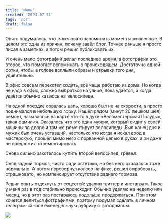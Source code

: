 ```yaml
---
title: 'Июль'
created: '2024-07-31'
tags: 'лог'
draft: false
---
```


Опять подумалось, что тяжеловато запоминать моменты жизненные. В целом это одна из причин, почему завёл блог. Точнее раньше я просто писал в заметках, а потом решил публиковать их.

И очень мало фотографий делал последнее время, а фотографии это второе, что помогает вспоминать о происходящем. Достаточно одной фотки, чтобы в голове всплыли образы и отрывки того дня, удивительно.

В офис совсем перехотел ходить, всё чаще работаю из дома. Но когда не надо в офис, сложно выбраться на улице, пока удаётся, а когда удаётся обычно катаюсь на велосипеде.

На одной поездке орвалась цепь, хорошо был не на скорости, а просто поднимался в небольшую горку. Нашёл рядом (минут 20 пешком шёл) ремонт, называлось на карте что-то в духе «Веломестерская Полуды», такая фамилия. Оказалось что это один мужик, который сидит у своей машины во дворе и там же ремонтирует велосипеды. Был конец дня и мужик был очень уставший, настолько что когда я искал вход в мастерскую, прошёл мимо него с порванной цепью в руках, а он даже не предложил отремонтировать.

Снова сильно захотелось купить второй велосипед, гревел.

Снял задний тормоз, чисто ради эстетики, но без него оказалось тоже нормально. А потом перевернул колесо на фикс, решил опробовать, страшновато, но компенсирует отсутствие заднего тормоза.

Решил опять отдохнуть от соцсетей: удалил твиттер и инстаграм. Такое у меня раз в год стабильно происходит. Обычно удаляю на неделю или месяц, но в этот раз постараюсь подольше продержаться. При этом хочется делиться фотграфиями, поэтому подумал сделать в личном телеграм-канале еженедельную рубрику с фотодампом.

![](/img/july/july-dump-1.jpg)
